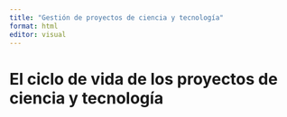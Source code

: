 ```yaml
---
title: "Gestión de proyectos de ciencia y tecnología"
format: html
editor: visual
---
```


# El ciclo de vida de los proyectos de ciencia y tecnología